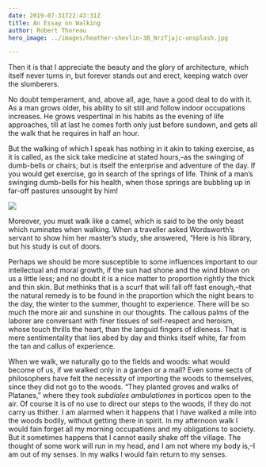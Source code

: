 ```yaml
---
date: 2019-07-31T22:43:31Z
title: An Essay on Walking
author: Robert Thoreau
hero_image: ../images/heather-shevlin-3B_NrzTjajc-unsplash.jpg

---
```

Then it is that I appreciate the beauty and the glory of architecture, which itself never turns in, but forever stands out and erect, keeping watch over the slumberers.

No doubt temperament, and, above all, age, have a good deal to do with it. As a man grows older, his ability to sit still and follow indoor occupations increases. He grows vespertinal in his habits as the evening of life approaches, till at last he comes forth only just before sundown, and gets all the walk that he requires in half an hour.

But the walking of which I speak has nothing in it akin to taking exercise, as it is called, as the sick take medicine at stated hours,–as the swinging of dumb-bells or chairs; but is itself the enterprise and adventure of the day. If you would get exercise, go in search of the springs of life. Think of a man’s swinging dumb-bells for his health, when those springs are bubbling up in far-off pastures unsought by him!

![](../images/kunj-parekh-H69EgivmCjE-unsplash.jpg)

Moreover, you must walk like a camel, which is said to be the only beast which ruminates when walking. When a traveller asked Wordsworth’s servant to show him her master’s study, she answered, “Here is his library, but his study is out of doors.

Perhaps we should be more susceptible to some influences important to our intellectual and moral growth, if the sun had shone and the wind blown on us a little less; and no doubt it is a nice matter to proportion rightly the thick and thin skin. But methinks that is a scurf that will fall off fast enough,–that the natural remedy is to be found in the proportion which the night bears to the day, the winter to the summer, thought to experience. There will be so much the more air and sunshine in our thoughts. The callous palms of the laborer are conversant with finer tissues of self-respect and heroism, whose touch thrills the heart, than the languid fingers of idleness. That is mere sentimentality that lies abed by day and thinks itself white, far from the tan and callus of experience.

When we walk, we naturally go to the fields and woods: what would become of us, if we walked only in a garden or a mall? Even some sects of philosophers have felt the necessity of importing the woods to themselves, since they did not go to the woods. “They planted groves and walks of Platanes,” where they took _subdiales ambulationes_ in porticos open to the air. Of course it is of no use to direct our steps to the woods, if they do not carry us thither. I am alarmed when it happens that I have walked a mile into the woods bodily, without getting there in spirit. In my afternoon walk I would fain forget all my morning occupations and my obligations to society. But it sometimes happens that I cannot easily shake off the village. The thought of some work will run in my head, and I am not where my body is,–I am out of my senses. In my walks I would fain return to my senses.